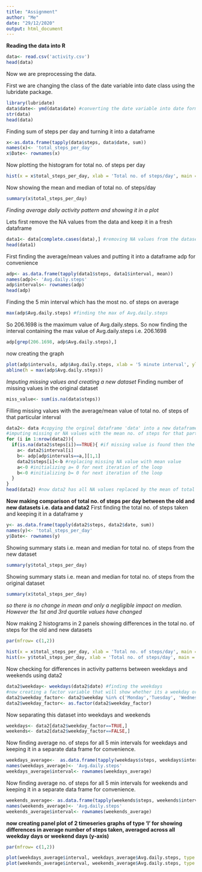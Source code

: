 ```yaml
---
title: "Assignment"
author: "Me"
date: "29/12/2020"
output: html_document
---
```


**Reading the data into R**
```r
data<- read.csv('activity.csv')
head(data)
```

Now we are preprocessing the data. 

First we are changing the class of the date variable
into date class using the lubridate package.

```r
library(lubridate)
data$date<- ymd(data$date) #converting the date variable into date format
str(data)
head(data)
```

Finding sum of steps per day and turning it into a dataframe

```r
x<-as.data.frame(tapply(data$steps, data$date, sum)) 
names(x)<- 'total_steps_per_day'
x$Date<- rownames(x)
```

Now plotting the histogram for total no. of steps per day

```r
hist(x = x$total_steps_per_day, xlab = 'Total no. of steps/day', main = 'Histogram for total no. of steps per day', col = x$total_steps_per_day )
```

Now showing the mean and median of total no. of steps/day

```r
summary(x$total_steps_per_day)
```

*Finding average daily activity pattern and showing it in a plot*

Lets first remove the NA values from the data and keep it in a fresh dataframe

```r

data1<- data[complete.cases(data),] #removing NA values from the dataset and assigning it to new dataset 
head(data1)
```

First finding the average/mean values and putting it into a dataframe adp for convenience

```r
adp<- as.data.frame(tapply(data1$steps, data1$interval, mean))
names(adp)<- 'Avg.daily.steps'
adp$intervals<- rownames(adp)
head(adp)
```

Finding the 5 min interval which has the most no. of steps on average

```r
max(adp$Avg.daily.steps) #finding the max of Avg.daily.steps
```

So 206.1698 is the maximum value of Avg.daily.steps. So now finding the interval containing the max value of Avg.daily.steps i.e. 206.1698

```r
adp[grep(206.1698, adp$Avg.daily.steps),]
```

now creating the graph

```r
plot(adp$intervals, adp$Avg.daily.steps, xlab = '5 minute interval', ylab = 'average number of steps taken', type = 'l', main = 'Average daily pattern', sub = 'interval 835 on average across all days has the most number of steps')
abline(h = max(adp$Avg.daily.steps))
```

*Imputing missing values and creating a new dataset*
Finding number of missing values in the original dataset

```r
miss_value<- sum(is.na(data$steps))
```

Filling missing values with the average/mean value of total no. of steps of that particular interval

```r
data2<- data #copying the orginal dataframe 'data' into a new dataframe called 'data2'
#imputing missing or NA values with the mean no. of steps for that particular interval
for (i in 1:nrow(data2)){
  if(is.na(data2$steps[i])==TRUE){ #if missing value is found then the imputation is #done
    a<- data2$interval[i]
    b<- adp[adp$intervals==a,][1,1]
    data2$steps[i]<-b #replacing missing NA value with mean value
    a<-0 #initializing a= 0 for next iteration of the loop
    b<-0 #initializing b= 0 for next iteration of the loop
  }
}
head(data2) #now data2 has all NA values replaced by the mean of total no. of steps for that particular interval
```

**Now making comparison of total no. of steps per day between the old and new datasets i.e. data and data2**
First finding the total no. of steps taken and keeping it in a dataframe y

```r
y<- as.data.frame(tapply(data2$steps, data2$date, sum)) 
names(y)<- 'total_steps_per_day'
y$Date<- rownames(y)
```

Showing summary stats i.e. mean and median for total no. of steps from the new dataset
```r
summary(y$total_steps_per_day)
```

Showing summary stats i.e. mean and median for total no. of steps from the original dataset

```r
summary(x$total_steps_per_day)
```

*so there is no change in mean and only a negligible impact on median. However the 1st and 3rd quartile values have changed*

Now making 2 histograms in 2 panels showing differences in the total no. of steps for the old and new datasets

```r
par(mfrow= c(1,2))

hist(x = x$total_steps_per_day, xlab = 'Total no. of steps/day', main = 'original data with missing values', col = x$total_steps_per_day )
hist(x= y$total_steps_per_day, xlab = 'Total no. of steps/day', main = 'new dataset with imputed missing values', col = y$total_steps_per_day)
```

Now checking for differences in activity patterns between weekdays and weekends using data2

```r
data2$weekday<- weekdays(data2$date) #finding the weekdays 
#now creating a factor variable that will show whether its a weekday or weekend
data2$weekday_factor<- data2$weekday %in% c('Monday','Tuesday', 'Wednesday','Thursday','Friday')
data2$weekday_factor<- as.factor(data2$weekday_factor)
```

Now separating this dataset into weekdays and weekends

```r
weekdays<- data2[data2$weekday_factor==TRUE,]
weekends<- data2[data2$weekday_factor==FALSE,]
```

Now finding average no. of steps for all 5 min intervals for weekdays and keeping it in a separate data frame for convenience.

```r
weekdays_average<-  as.data.frame(tapply(weekdays$steps, weekdays$interval, mean))
names(weekdays_average)<- 'Avg.daily.steps'
weekdays_average$interval<- rownames(weekdays_average)

```

Now finding average no. of steps for all 5 min intervals for weekends and keeping it in a separate data frame for convenience.

```r
weekends_average<- as.data.frame(tapply(weekends$steps, weekends$interval, mean))
names(weekends_average)<- 'Avg.daily.steps'
weekends_average$interval<- rownames(weekends_average)
```

**now creating panel plot of 2 timeseries graphs of type 'l' for showing differences in average number of steps taken, averaged across all weekday days or weekend days (y-axis)**

```r
par(mfrow= c(1,2))

plot(weekdays_average$interval, weekdays_average$Avg.daily.steps, type = 'l', xlab = '5 min intervals', ylab = 'average no. of steps', col= weekdays_average$Avg.daily.steps, main = 'weekdays')
plot(weekends_average$interval, weekends_average$Avg.daily.steps, type = 'l', xlab = '5 min intervals', ylab = 'average no. of steps', col= weekdays_average$Avg.daily.steps, main= 'weekends')
```










